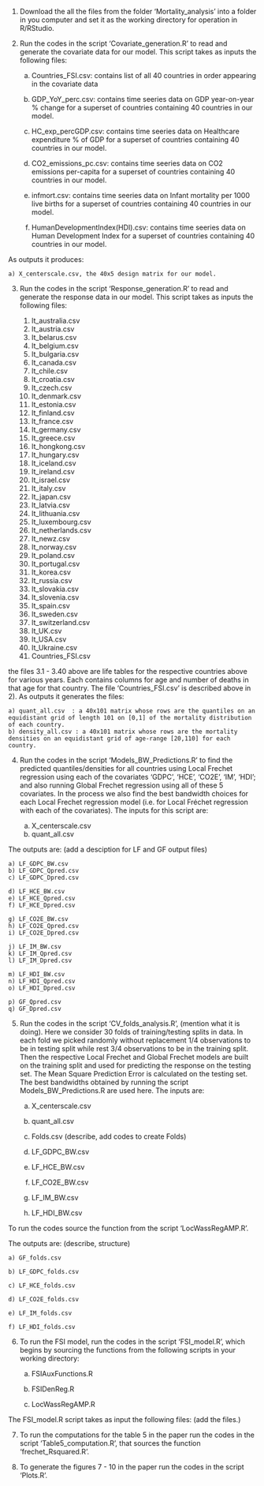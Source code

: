 
1) Download the all the files from the folder 'Mortality_analysis' into a folder in you computer and set it as the working directory for operation in R/RStudio.

2) Run the codes in the script 'Covariate_generation.R' to read and generate the covariate data for our model. 
This script takes as inputs the following files:
    
    a) Countries_FSI.csv:    contains list of all 40 countries in order appearing in the covariate data
    
    b) GDP_YoY_perc.csv:     contains time seeries data on GDP year-on-year % change for a superset of countries containing 40 countries in our model.
    
    c) HC_exp_percGDP.csv:   contains time seeries data on Healthcare expenditure % of GDP for a superset of countries containing 40 countries in our model.
    
    d) CO2_emissions_pc.csv: contains time seeries data on CO2 emissions per-capita for a superset of countries containing 40 countries in our model.
    
    e) infmort.csv:   contains time seeries data on Infant mortality per 1000 live births for a superset of countries containing 40 countries in our model.
    
    f) HumanDevelopmentIndex(HDI).csv: contains time seeries data on Human Development Index for a superset of countries containing 40 countries in our model.

As outputs it produces:

    a) X_centerscale.csv, the 40x5 design matrix for our model. 

3) Run the codes in the script 'Response_generation.R' to read and generate the response data in our model. This script takes as inputs the following files:
    
    1.   lt_australia.csv
    2.   lt_austria.csv
    3.   lt_belarus.csv  
    4.   lt_belgium.csv
    5.   lt_bulgaria.csv
    6.   lt_canada.csv
    7.   lt_chile.csv
    8.   lt_croatia.csv
    9.   lt_czech.csv
    10.  lt_denmark.csv
    11.  lt_estonia.csv 
    12.  lt_finland.csv
    13.  lt_france.csv
    14.  lt_germany.csv
    15.  lt_greece.csv
    16.  lt_hongkong.csv
    17.  lt_hungary.csv
    18.  lt_iceland.csv
    19.  lt_ireland.csv
    20.  lt_israel.csv
    21.  lt_italy.csv
    22.  lt_japan.csv
    23.  lt_latvia.csv
    24.  lt_lithuania.csv
    25.  lt_luxembourg.csv
    26.  lt_netherlands.csv
    27.  lt_newz.csv
    28.  lt_norway.csv
    29.  lt_poland.csv
    30.  lt_portugal.csv
    31.  lt_korea.csv
    32.  lt_russia.csv
    33.  lt_slovakia.csv
    34.  lt_slovenia.csv
    35.  lt_spain.csv
    36.  lt_sweden.csv
    37.  lt_switzerland.csv
    38.  lt_UK.csv
    39.  lt_USA.csv
    40.  lt_Ukraine.csv
    
    41)   Countries_FSI.csv

the files 3.1 - 3.40 above are life tables for the respective countries above for various years. Each contains columns for age and number of deaths 
in that age for that country. The file 'Countries_FSI.csv' is described above in 2). As outputs it generates the files:
    
    a) quant_all.csv  : a 40x101 matrix whose rows are the quantiles on an equidistant grid of length 101 on [0,1] of the mortality distribution of each country.
    b) density_all.csv : a 40x101 matrix whose rows are the mortality densities on an equidistant grid of age-range [20,110] for each country.


4) Run the codes in the script 'Models_BW_Predictions.R' to find the predicted quantiles/densities for all countries using Local Frechet regression using each of the covariates 'GDPC', 'HCE', 'CO2E', 'IM', 'HDI'; and also running Global Frechet regression using all of these 5 covariates. In the process we also find the best bandwidth choices for each Local Frechet regression model (i.e. for Local Fréchet regression with each of the covariates). The inputs for this script are:

    a) X_centerscale.csv
    b) quant_all.csv

The outputs are: (add a desciption for LF and GF output files)

    a) LF_GDPC_BW.csv
    b) LF_GDPC_Qpred.csv
    c) LF_GDPC_Dpred.csv
    
    d) LF_HCE_BW.csv
    e) LF_HCE_Qpred.csv
    f) LF_HCE_Dpred.csv
    
    g) LF_CO2E_BW.csv
    h) LF_CO2E_Qpred.csv
    i) LF_CO2E_Dpred.csv
    
    j) LF_IM_BW.csv
    k) LF_IM_Qpred.csv
    l) LF_IM_Dpred.csv
    
    m) LF_HDI_BW.csv
    n) LF_HDI_Qpred.csv
    o) LF_HDI_Dpred.csv
    
    p) GF_Qpred.csv
    q) GF_Dpred.csv    
    
5) Run the codes in the script 'CV_folds_analysis.R', (mention what it is doing). Here we consider 30 folds of training/testing splits in data. In each fold we picked randomly without replacement 1/4 observations to be in testing split while rest 3/4 observations to be in the training split. Then the respective Local Frechet and Global Frechet models are built on the training split and used for predicting the response on the testing set. The Mean Square Prediction Error is calculated on the testing set. The best bandwidths obtained by running the script Models_BW_Predictions.R are used here. The inputs are:

    a) X_centerscale.csv
    b) quant_all.csv
    c) Folds.csv (describe, add codes to create Folds)
    
    d) LF_GDPC_BW.csv
    e) LF_HCE_BW.csv
    f) LF_CO2E_BW.csv
    g) LF_IM_BW.csv
    h) LF_HDI_BW.csv
    
To run the codes source the function from the script 'LocWassRegAMP.R'.

The outputs are: (describe, structure)

    a) GF_folds.csv
    
    b) LF_GDPC_folds.csv
    
    c) LF_HCE_folds.csv
    
    d) LF_CO2E_folds.csv
    
    e) LF_IM_folds.csv
    
    f) LF_HDI_folds.csv

6) To run the FSI model, run the codes in the script 'FSI_model.R', which begins by sourcing the functions from the following scripts in your working directory:

    a) FSIAuxFunctions.R
    
    b) FSIDenReg.R
    
    c) LocWassRegAMP.R

The FSI_model.R script takes as input the following files: (add the files.)

7) To run the computations for the table 5 in the paper run the codes in the script 'Table5_computation.R', that sources the function 'frechet_Rsquared.R'.

8) To generate the figures 7 - 10 in the paper run the codes in the script 'Plots.R'. 
